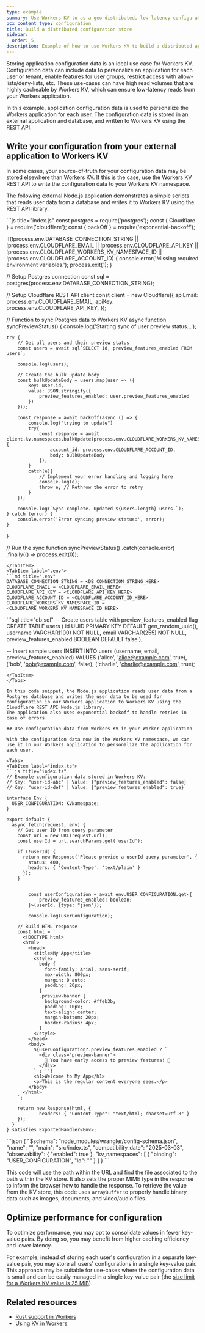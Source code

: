 ```yaml
---
type: example
summary: Use Workers KV to as a geo-distributed, low-latency configuration store for your Workers application
pcx_content_type: configuration
title: Build a distributed configuration store
sidebar:
  order: 5
description: Example of how to use Workers KV to build a distributed application configuration store.
---
```



Storing application configuration data is an ideal use case for Workers KV. Configuration data can include data to personalize an application for each user or tenant, enable features for user groups, restrict access with allow-lists/deny-lists, etc. These use-cases can have high read volumes that are highly cacheable by Workers KV, which can ensure low-latency reads from your Workers application.

In this example, application configuration data is used to personalize the Workers application for each user. The configuration data is stored in an external application and database, and written to Workers KV using the REST API.

## Write your configuration from your external application to Workers KV

In some cases, your source-of-truth for your configuration data may be stored elsewhere than Workers KV.
If this is the case, use the Workers KV REST API to write the configuration data to your Workers KV namespace.

The following external Node.js application demonstrates a simple scripts that reads user data from a database and writes it to Workers KV using the REST API library.

<Tabs>
<TabItem label="index.js">
```js title="index.js"
const postgres = require('postgres');
const { Cloudflare } = require('cloudflare');
const { backOff } = require('exponential-backoff');

if(!process.env.DATABASE_CONNECTION_STRING || !process.env.CLOUDFLARE_EMAIL || !process.env.CLOUDFLARE_API_KEY || !process.env.CLOUDFLARE_WORKERS_KV_NAMESPACE_ID || !process.env.CLOUDFLARE_ACCOUNT_ID) {
console.error('Missing required environment variables.');
process.exit(1);
}

// Setup Postgres connection
const sql = postgres(process.env.DATABASE_CONNECTION_STRING);

// Setup Cloudflare REST API client
const client = new Cloudflare({
apiEmail: process.env.CLOUDFLARE_EMAIL,
apiKey: process.env.CLOUDFLARE_API_KEY,
});

// Function to sync Postgres data to Workers KV
async function syncPreviewStatus() {
console.log('Starting sync of user preview status...');

    try {
    	// Get all users and their preview status
    	const users = await sql`SELECT id, preview_features_enabled FROM users`;

    	console.log(users);

    	// Create the bulk update body
    	const bulkUpdateBody = users.map(user => ({
    		key: user.id,
    		value: JSON.stringify({
    			preview_features_enabled: user.preview_features_enabled
    		})
    	}));

    	const response = await backOff(async () => {
    		console.log("trying to update")
    		try{
    			const response = await client.kv.namespaces.bulkUpdate(process.env.CLOUDFLARE_WORKERS_KV_NAMESPACE_ID, {
    				account_id: process.env.CLOUDFLARE_ACCOUNT_ID,
    				body: bulkUpdateBody
    			});
    		}
    		catch(e){
    			// Implement your error handling and logging here
    			console.log(e);
    			throw e; // Rethrow the error to retry
    		}
    	});

    	console.log(`Sync complete. Updated ${users.length} users.`);
    } catch (error) {
    	console.error('Error syncing preview status:', error);
    }

}

// Run the sync function
syncPreviewStatus()
.catch(console.error)
.finally(() => process.exit(0));

```
</TabItem>
<TabItem label=".env">
```md title=".env"
DATABASE_CONNECTION_STRING = <DB_CONNECTION_STRING_HERE>
CLOUDFLARE_EMAIL = <CLOUDFLARE_EMAIL_HERE>
CLOUDFLARE_API_KEY = <CLOUDFLARE_API_KEY_HERE>
CLOUDFLARE_ACCOUNT_ID = <CLOUDFLARE_ACCOUNT_ID_HERE>
CLOUDFLARE_WORKERS_KV_NAMESPACE_ID = <CLOUDFLARE_WORKERS_KV_NAMESPACE_ID_HERE>
```

</TabItem>
<TabItem label="db.sql">
```sql title="db.sql"
-- Create users table with preview_features_enabled flag
CREATE TABLE users (
  id UUID PRIMARY KEY DEFAULT gen_random_uuid(),
  username VARCHAR(100) NOT NULL,
  email VARCHAR(255) NOT NULL,
  preview_features_enabled BOOLEAN DEFAULT false
);

-- Insert sample users
INSERT INTO users (username, email, preview_features_enabled) VALUES
('alice', 'alice@example.com', true),
('bob', 'bob@example.com', false),
('charlie', 'charlie@example.com', true);

```
</TabItem>
</Tabs>

In this code snippet, the Node.js application reads user data from a Postgres database and writes the user data to be used for configuration in our Workers application to Workers KV using the Cloudflare REST API Node.js library.
The application also uses exponential backoff to handle retries in case of errors.

## Use configuration data from Workers KV in your Worker application

With the configuration data now in the Workers KV namespace, we can use it in our Workers application to personalize the application for each user.

<Tabs>
<TabItem label="index.ts">
```js title="index.ts"
// Example configuration data stored in Workers KV:
// Key: "user-id-abc" | Value: {"preview_features_enabled": false}
// Key: "user-id-def" | Value: {"preview_features_enabled": true}

interface Env {
  USER_CONFIGURATION: KVNamespace;
}

export default {
  async fetch(request, env) {
    // Get user ID from query parameter
    const url = new URL(request.url);
    const userId = url.searchParams.get('userId');

    if (!userId) {
      return new Response('Please provide a userId query parameter', {
        status: 400,
        headers: { 'Content-Type': 'text/plain' }
      });
    }


		const userConfiguration = await env.USER_CONFIGURATION.get<{
			preview_features_enabled: boolean;
		}>(userId, {type: "json"});

		console.log(userConfiguration);

    // Build HTML response
    const html = `
      <!DOCTYPE html>
      <html>
        <head>
          <title>My App</title>
          <style>
            body {
              font-family: Arial, sans-serif;
              max-width: 800px;
              margin: 0 auto;
              padding: 20px;
            }
            .preview-banner {
              background-color: #ffeb3b;
              padding: 10px;
              text-align: center;
              margin-bottom: 20px;
              border-radius: 4px;
            }
          </style>
        </head>
        <body>
          ${userConfiguration?.preview_features_enabled ? `
            <div class="preview-banner">
              🎉 You have early access to preview features! 🎉
            </div>
          ` : ''}
          <h1>Welcome to My App</h1>
          <p>This is the regular content everyone sees.</p>
        </body>
      </html>
    `;

    return new Response(html, {
			headers: { "Content-Type": "text/html; charset=utf-8" }
    });
  }
} satisfies ExportedHandler<Env>;

```
</TabItem>
<TabItem label="wrangler.jsonc">
```json
{
	"$schema": "node_modules/wrangler/config-schema.json",
	"name": "<ENTER_WORKER_NAME>",
	"main": "src/index.ts",
	"compatibility_date": "2025-03-03",
	"observability": {
		"enabled": true
	},
	"kv_namespaces": [
		{
			"binding": "USER_CONFIGURATION",
			"id": "<YOUR_BINDING_ID>"
		}
	]
}
```

</TabItem>
</Tabs>

This code will use the path within the URL and find the file associated to the path within the KV store. It also sets the proper MIME type in the response to inform the browser how to handle the response. To retrieve the value from the KV store, this code uses `arrayBuffer` to properly handle binary data such as images, documents, and video/audio files.

## Optimize performance for configuration

To optimize performance, you may opt to consolidate values in fewer key-value pairs. By doing so, you may benefit from higher caching efficiency and lower latency.

For example, instead of storing each user's configuration in a separate key-value pair, you may store all users' configurations in a single key-value pair. This approach may be suitable for use-cases where the configuration data is small and can be easily managed in a single key-value pair (the [size limit for a Workers KV value is 25 MiB](/kv/platform/limits/)).

## Related resources

- [Rust support in Workers](/workers/languages/rust/)
- [Using KV in Workers](/kv/get-started/)
